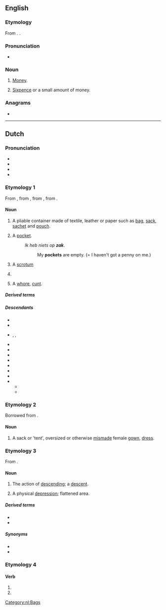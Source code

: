{{also|Zak|žák|Żak|żak}}
==English==

===Etymology===
From {{bor|en|af|zak|t=bag}}. {{doublet|en|sac|sack}}.

===Pronunciation===
* {{audio|en|En-au-zak.ogg|Audio (AU)}}

===Noun===
{{en-noun|~}}

# {{lb|en|South Africa|slang}} [[money|Money]].
# [[sixpence|Sixpence]] or a small amount of money.

===Anagrams===
* {{anagrams|en|a=akz|Kaz.}}

----

==Dutch==

===Pronunciation===
* {{IPA|nl|/zɑk/}}
* {{audio|nl|Nl-zak.ogg|Audio}}
* {{hyphenation|nl|zak}}
* {{rhymes|nl|ɑk|s=1}}

===Etymology 1===
From {{inh|nl|dum|sac}}, from {{inh|nl|odt|sac}}, from {{inh|nl|gem-pro|*sakkuz}}, from {{der|nl|la|saccus}}.

====Noun====
{{nl-noun|m|-en|zakje}}

# A pliable container made of textile, leather or paper such as [[bag]], [[sack]], [[sachet]] and [[pouch]].
#: {{syn|nl|tas}}
# A [[pocket]].
#: ''Ik heb niets op '''zak'''''.
#:: My '''pockets''' are empty. (= I haven't got a penny on me.)
# {{lb|nl|slang}} A [[scrotum]]
#: {{syn|nl|balzak}}
# {{lb|nl|slang|offensive|vulgar}} {{non-gloss definition|A contraction of such insults for males as {{l|nl|klootzak}} or {{l|nl|rotzak}}, referring to the scrotum, roughly equivalent to "[[asshole]]".}}
# {{lb|nl|obsolete|slang|vulgar}} A [[whore]], [[cunt]].

=====Derived terms=====
{{der4|nl|afvalzak|balzak|doedelzak|jutezak|klootzak|knapzak|pennenzak|puntzak|rotzak|rugzak|slaapzak|suikerzak|vuilniszak|wijnzak|zakdoek|zakkendrager|zakkenroller|zakkenvuller|zakkenwasser|zaklantaarn|zaklantaren|zaklopen|zakmes|zakrekenmachine|zandzak}}

=====Descendants=====
* {{desc|af|sak}}
* {{desc|brc|saka}}
* {{desc|dcr|sak}}, {{l|dcr|saku}}, {{l|dcr|sakko}}
* {{desc|skw|sak}}
* {{desc|arw|sâka|bor=1}}
* {{desc|jvn|sak|bor=1}}
* {{desc|car|saki|bor=1}}
* {{desc|id|bor=1|[[sak]], [[saku]]}}
* {{desc|umu|shàkiinótay|bor=1}}
* {{desc|srm|sáku|bor=1}}
* {{desc|srn|saka|bor=1}}
** {{desc|hns|sáká|bor=1}}
** {{desc|jvn|sakah|bor=1}}

===Etymology 2===
Borrowed from {{bor|nl|en|sack}}.

====Noun====
{{nl-noun|m|-en|zakje}}

# A sack or 'tent', oversized or otherwise [[mismade]] female [[gown]], [[dress]].

===Etymology 3===
From {{m|nl|zakken}}.

====Noun====
{{nl-noun|m|-en|zakje}}

# {{lb|nl|dialectal}} The action of [[descending]]; a [[descent]].
# {{lb|nl|Southern Dutch|dialectal}} A physical [[depression]]; flattened area.

=====Derived terms=====
* {{l|nl|zakland|g=n}}
* {{l|nl|zakveen|g=n}}

=====Synonyms=====
* {{l|nl|japon}}
* {{l|nl|jurk}}

===Etymology 4===
{{nonlemma}}

====Verb====
{{head|nl|verb form}}

# {{nl-verb form of|p=1|n=sg|t=pres|m=ind|zakken}}
# {{nl-verb form of|m=imp|zakken}}

[[Category:nl:Bags]]